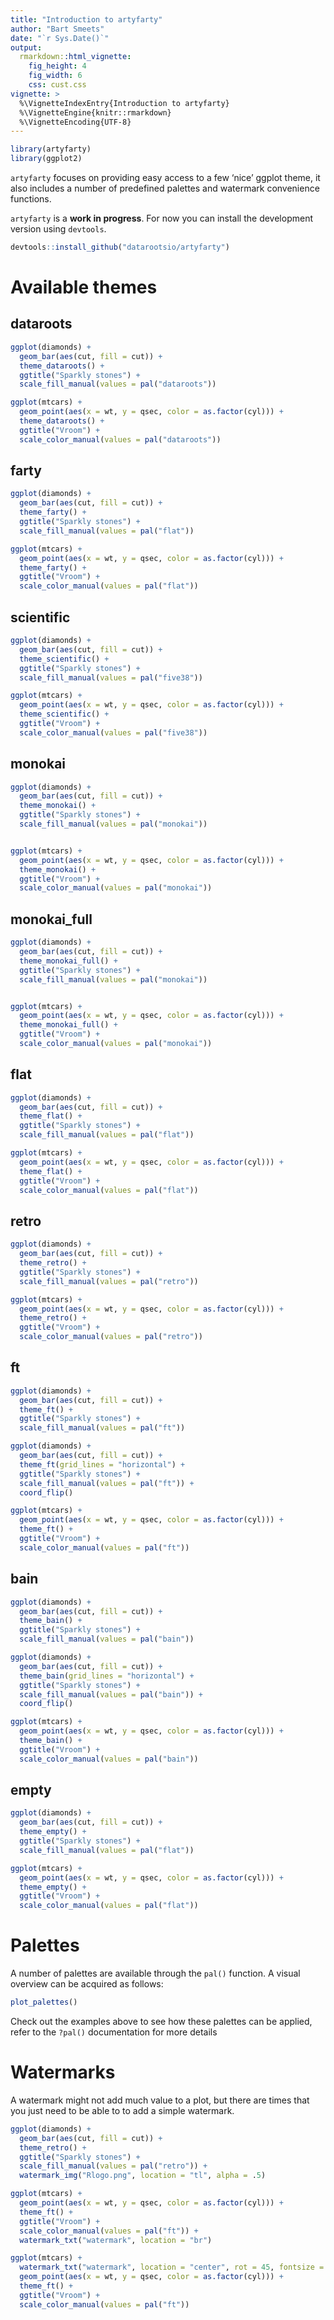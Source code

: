 ```yaml
---
title: "Introduction to artyfarty"
author: "Bart Smeets"
date: "`r Sys.Date()`"
output: 
  rmarkdown::html_vignette:
    fig_height: 4
    fig_width: 6
    css: cust.css
vignette: >
  %\VignetteIndexEntry{Introduction to artyfarty}
  %\VignetteEngine{knitr::rmarkdown}
  %\VignetteEncoding{UTF-8}
---
```


```r
library(artyfarty)
library(ggplot2)
```

`artyfarty` focuses on providing easy access to a few 'nice' ggplot theme, it also includes a number of predefined palettes and watermark convenience functions.

`artyfarty` is a __work in progress__. For now you can install the development version using `devtools`.

```r
devtools::install_github("datarootsio/artyfarty")
```

# Available themes

## dataroots

```r

ggplot(diamonds) +
  geom_bar(aes(cut, fill = cut)) +
  theme_dataroots() +
  ggtitle("Sparkly stones") +
  scale_fill_manual(values = pal("dataroots"))

ggplot(mtcars) +
  geom_point(aes(x = wt, y = qsec, color = as.factor(cyl))) +
  theme_dataroots() +
  ggtitle("Vroom") +
  scale_color_manual(values = pal("dataroots"))
```
 
## farty

```r

ggplot(diamonds) +
  geom_bar(aes(cut, fill = cut)) +
  theme_farty() +
  ggtitle("Sparkly stones") +
  scale_fill_manual(values = pal("flat"))

ggplot(mtcars) +
  geom_point(aes(x = wt, y = qsec, color = as.factor(cyl))) +
  theme_farty() +
  ggtitle("Vroom") +
  scale_color_manual(values = pal("flat"))
```

## scientific

```r

ggplot(diamonds) +
  geom_bar(aes(cut, fill = cut)) +
  theme_scientific() +
  ggtitle("Sparkly stones") +
  scale_fill_manual(values = pal("five38"))

ggplot(mtcars) +
  geom_point(aes(x = wt, y = qsec, color = as.factor(cyl))) +
  theme_scientific() +
  ggtitle("Vroom") +
  scale_color_manual(values = pal("five38"))
```

## monokai

```r

ggplot(diamonds) +
  geom_bar(aes(cut, fill = cut)) +
  theme_monokai() +
  ggtitle("Sparkly stones") +
  scale_fill_manual(values = pal("monokai"))


ggplot(mtcars) +
  geom_point(aes(x = wt, y = qsec, color = as.factor(cyl))) +
  theme_monokai() +
  ggtitle("Vroom") +
  scale_color_manual(values = pal("monokai"))
```

## monokai_full

```r

ggplot(diamonds) +
  geom_bar(aes(cut, fill = cut)) +
  theme_monokai_full() +
  ggtitle("Sparkly stones") +
  scale_fill_manual(values = pal("monokai"))


ggplot(mtcars) +
  geom_point(aes(x = wt, y = qsec, color = as.factor(cyl))) +
  theme_monokai_full() +
  ggtitle("Vroom") +
  scale_color_manual(values = pal("monokai"))
```


## flat

```r

ggplot(diamonds) +
  geom_bar(aes(cut, fill = cut)) +
  theme_flat() +
  ggtitle("Sparkly stones") +
  scale_fill_manual(values = pal("flat"))

ggplot(mtcars) +
  geom_point(aes(x = wt, y = qsec, color = as.factor(cyl))) +
  theme_flat() +
  ggtitle("Vroom") +
  scale_color_manual(values = pal("flat"))
```


## retro

```r

ggplot(diamonds) +
  geom_bar(aes(cut, fill = cut)) +
  theme_retro() +
  ggtitle("Sparkly stones") +
  scale_fill_manual(values = pal("retro"))

ggplot(mtcars) +
  geom_point(aes(x = wt, y = qsec, color = as.factor(cyl))) +
  theme_retro() +
  ggtitle("Vroom") +
  scale_color_manual(values = pal("retro"))
```

## ft

```r

ggplot(diamonds) +
  geom_bar(aes(cut, fill = cut)) +
  theme_ft() +
  ggtitle("Sparkly stones") +
  scale_fill_manual(values = pal("ft"))

ggplot(diamonds) +
  geom_bar(aes(cut, fill = cut)) +
  theme_ft(grid_lines = "horizontal") +
  ggtitle("Sparkly stones") +
  scale_fill_manual(values = pal("ft")) +
  coord_flip()

ggplot(mtcars) +
  geom_point(aes(x = wt, y = qsec, color = as.factor(cyl))) +
  theme_ft() +
  ggtitle("Vroom") +
  scale_color_manual(values = pal("ft"))
```

## bain

```r

ggplot(diamonds) +
  geom_bar(aes(cut, fill = cut)) +
  theme_bain() +
  ggtitle("Sparkly stones") +
  scale_fill_manual(values = pal("bain"))

ggplot(diamonds) +
  geom_bar(aes(cut, fill = cut)) +
  theme_bain(grid_lines = "horizontal") +
  ggtitle("Sparkly stones") +
  scale_fill_manual(values = pal("bain")) +
  coord_flip()

ggplot(mtcars) +
  geom_point(aes(x = wt, y = qsec, color = as.factor(cyl))) +
  theme_bain() +
  ggtitle("Vroom") +
  scale_color_manual(values = pal("bain"))
```

## empty

```r

ggplot(diamonds) +
  geom_bar(aes(cut, fill = cut)) +
  theme_empty() +
  ggtitle("Sparkly stones") +
  scale_fill_manual(values = pal("flat"))

ggplot(mtcars) +
  geom_point(aes(x = wt, y = qsec, color = as.factor(cyl))) +
  theme_empty() +
  ggtitle("Vroom") +
  scale_color_manual(values = pal("flat"))
```

# Palettes

A number of palettes are available through the `pal()` function. A visual overview can be acquired as follows:

```r
plot_palettes()
```

Check out the examples above to see how these palettes can be applied, refer to the `?pal()` documentation for more details

# Watermarks

A watermark might not add much value to a plot, but there are times that you just need to be able to to add a simple watermark.

```r
ggplot(diamonds) +
  geom_bar(aes(cut, fill = cut)) +
  theme_retro() +
  ggtitle("Sparkly stones") +
  scale_fill_manual(values = pal("retro")) +
  watermark_img("Rlogo.png", location = "tl", alpha = .5)
```

```r
ggplot(mtcars) +
  geom_point(aes(x = wt, y = qsec, color = as.factor(cyl))) +
  theme_ft() +
  ggtitle("Vroom") +
  scale_color_manual(values = pal("ft")) +
  watermark_txt("watermark", location = "br")
```

```r
ggplot(mtcars) +
  watermark_txt("watermark", location = "center", rot = 45, fontsize = 36, alpha = .2) +
  geom_point(aes(x = wt, y = qsec, color = as.factor(cyl))) +
  theme_ft() +
  ggtitle("Vroom") +
  scale_color_manual(values = pal("ft"))
```


